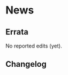 # News {.unlisted .unnumbered}

## Errata {.unlisted .unnumbered}

No reported edits (yet). 

## Changelog {.unlisted .unnumbered}



